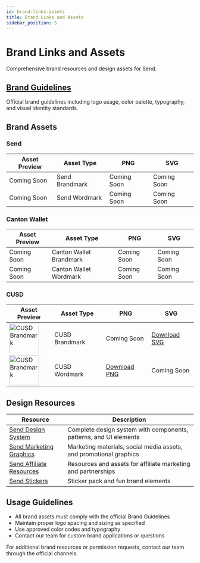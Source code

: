 ```yaml
---
id: brand-links-assets
title: Brand Links and Assets
sidebar_position: 5
---
```


# Brand Links and Assets

Comprehensive brand resources and design assets for Send.

## <a href="https://www.figma.com/proto/T944OuIGQWaTTUpWgbbGP0/-send-Brand-Guidelines--Community-?node-id=1-2923&p=f&t=V7caQ89XjZpk2TvP-1&scaling=contain&content-scaling=fixed&page-id=0%3A1" className="multisig-token-link" target="_blank">Brand Guidelines</a>

Official brand guidelines including logo usage, color palette, typography, and visual identity standards.

## Brand Assets

### Send

| Asset Preview | Asset Type | PNG | SVG |
|---------------|------------|-----|-----|
| Coming Soon | Send Brandmark | Coming Soon | Coming Soon |
| Coming Soon | Send Wordmark | Coming Soon | Coming Soon |

### Canton Wallet

| Asset Preview | Asset Type | PNG | SVG |
|---------------|------------|-----|-----|
| Coming Soon | Canton Wallet Brandmark | Coming Soon | Coming Soon |
| Coming Soon | Canton Wallet Wordmark | Coming Soon | Coming Soon |

### CUSD

| Asset Preview | Asset Type | PNG | SVG |
|---------------|------------|-----|-----|
| <img src="/img/CUSDbrandmark.svg" alt="CUSD Brandmark" width="80" height="80" /> | CUSD Brandmark | Coming Soon | <a href="/img/CUSDbrandmark.svg" className="multisig-revenue-link" download>Download SVG</a> |
| <img src="/img/CUSDwordmark.png" alt="CUSD Brandmark" width="80" height="80" /> | CUSD Wordmark | <a href="/img/CUSDwordmark.png" className="multisig-revenue-link" download>Download PNG</a> | Coming Soon |

## Design Resources

| Resource | Description |
|----------|-------------|
| <a href="https://www.figma.com/community/file/1394206277430437640" className="multisig-token-link" target="_blank">Send Design System</a> | Complete design system with components, patterns, and UI elements |
| <a href="https://www.figma.com/community/file/1416339903615492905/send-marketing-graphics" className="multisig-token-link" target="_blank">Send Marketing Graphics</a> | Marketing materials, social media assets, and promotional graphics |
| <a href="https://www.figma.com/community/file/1418646677248257205/send-affiliate-resources" className="multisig-token-link" target="_blank">Send Affiliate Resources</a> | Resources and assets for affiliate marketing and partnerships |
| <a href="https://www.figma.com/community/file/1440467639305710686/send-stickers" className="multisig-token-link" target="_blank">Send Stickers</a> | Sticker pack and fun brand elements |

## Usage Guidelines

- All brand assets must comply with the official Brand Guidelines
- Maintain proper logo spacing and sizing as specified
- Use approved color codes and typography
- Contact our team for custom brand applications or questions

For additional brand resources or permission requests, contact our team through the official channels.
